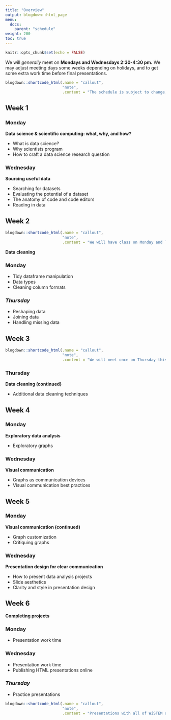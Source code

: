 ```yaml
---
title: "Overview"
output: blogdown::html_page
menu:
  docs:
    parent: "schedule"
weight: 200
toc: true
---
```


```r
knitr::opts_chunk$set(echo = FALSE)
```

We will _generally_ meet on **Mondays and Wednesdays 2:30-4:30 pm.** We may adjust meeting days some weeks depending on holidays, and to get some extra work time before final presentations.

```r
blogdown::shortcode_html(.name = "callout",
                         "note",
                         .content = "The schedule is subject to change, but whatever you see here is current.")
```

## Week 1

### Monday

**Data science & scientific computing: what, why, and how?**

- What is data science?
- Why scientists program
- How to craft a data science research question

### Wednesday

**Sourcing useful data**

- Searching for datasets
- Evaluating the potential of a dataset
- The anatomy of code and code editors
- Reading in data

## Week 2

```r
blogdown::shortcode_html(.name = "callout",
                         "note",
                         .content = "We will have class on Monday and Thursday this week (instead of Wednesday, for Juneteenth).")
```

**Data cleaning**

### Monday

- Tidy dataframe manipulation
- Data types
- Cleaning column formats

### _Thursday_

- Reshaping data
- Joining data
- Handling missing data

## Week 3

```r
blogdown::shortcode_html(.name = "callout",
                         "note",
                         .content = "We will meet once on Thursday this week (Dr. Thieu is at a conference Mon-Wed).")
```

### Thursday

**Data cleaning (continued)**

- Additional data cleaning techniques

## Week 4

### Monday

**Exploratory data analysis**

- Exploratory graphs

### Wednesday

**Visual communication**

- Graphs as communication devices
- Visual communication best practices

## Week 5

### Monday

**Visual communication (continued)**

- Graph customization
- Critiquing graphs

### Wednesday

**Presentation design for clear communication**

- How to present data analysis projects
- Slide aesthetics
- Clarity and style in presentation design

## Week 6

**Completing projects**

### Monday

- Presentation work time

### Wednesday

- Presentation work time
- Publishing HTML presentations online

### _Thursday_

- Practice presentations

```r
blogdown::shortcode_html(.name = "callout",
                         "note",
                         .content = "Presentations with all of WiSTEM on Friday!")
```
